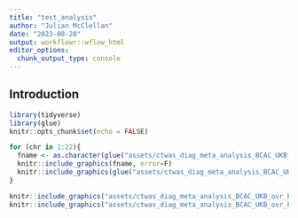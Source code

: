 ```yaml
---
title: "test_analysis"
author: "Julian McClellan"
date: "2023-08-28"
output: workflowr::wflow_html
editor_options:
  chunk_output_type: console
---
```


## Introduction

```r
library(tidyverse)
library(glue)
knitr::opts_chunk$set(echo = FALSE)
```

```r
for (chr in 1:22){
  fname <- as.character(glue("assets/ctwas_diag_meta_analysis_BCAC_UKB_ovr_brca__Breast_Mammary_Tissue__eqtl_chr{chr}.png"))
  knitr::include_graphics(fname, error=F)
  knitr::include_graphics(glue("assets/ctwas_diag_meta_analysis_BCAC_UKB_ovr_brca__Breast_Mammary_Tissue__eqtl_chr{chr}.png"), error=F)
}
```

```r
knitr::include_graphics("assets/ctwas_diag_meta_analysis_BCAC_UKB_ovr_brca__Breast_Mammary_Tissue__eqtl_chr1.png", error=F)
knitr::include_graphics("assets/ctwas_diag_meta_analysis_BCAC_UKB_ovr_brca__Breast_Mammary_Tissue__eqtl_chr2.png", error=F)
```
